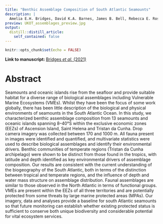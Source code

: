 ```yaml
---
title: "Benthic Assemblage Composition of South Atlantic Seamounts"
description: |
  Amelia E.H. Bridges, David K.A. Barnes, James B. Bell, Rebecca E. Ross & Kerry L. Howell
preview: UKOT_assemblages_preview.jpg
output:
  distill::distill_article:
    self_contained: false
---
```



```r
knitr::opts_chunk$set(echo = FALSE)
```

**Link to manuscript: **[Bridges *et al.* (2021)](https://www.frontiersin.org/articles/10.3389/fmars.2021.660648/full)

# Abstract 

Seamounts and oceanic islands rise from the seafloor and provide suitable habitat for a diverse range of biological assemblages including Vulnerable Marine Ecosystems (VMEs). Whilst they have been the focus of some work globally, there has been little description of the biological and physical environments of seamounts in the South Atlantic Ocean. In this study, we characterized benthic assemblage composition from 13 seamounts and oceanic islands spanning 8–40°S within the exclusive economic zones (EEZs) of Ascension Island, Saint Helena and Tristan da Cunha. Drop camera imagery was collected between 170 and 1000 m. All fauna present in images were identified and quantified, and multivariate statistics were used to describe biological assemblages and identify their environmental drivers. Benthic communities of temperate regions (Tristan da Cunha archipelago) were shown to be distinct from those found in the tropics, with latitude and depth identified as key environmental drivers of assemblage composition. Our results are consistent with the current understanding of the biogeography of the South Atlantic, both in terms of the distinction between tropical and temperate regions, and the influence of depth and water mass structure on assemblage distribution. Faunal assemblages are similar to those observed in the North Atlantic in terms of functional groups. VMEs are present within the EEZs of all three territories and are potentially protected from some threats by large marine protected areas (MPAs). Our imagery, data and analyses provide a baseline for south Atlantic seamounts so that future monitoring can establish whether existing protected status is sufficient to conserve both unique biodiversity and considerable potential for vital ecosystem services.